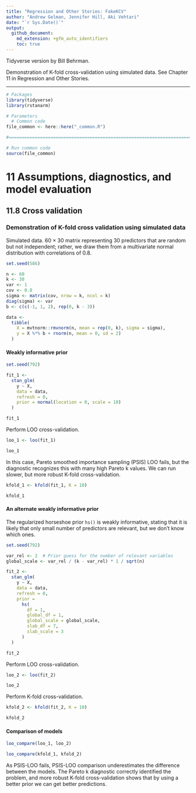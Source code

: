 ```yaml
---
title: "Regression and Other Stories: FakeKCV"
author: "Andrew Gelman, Jennifer Hill, Aki Vehtari"
date: "`r Sys.Date()`"
output:
  github_document:
    md_extension: +gfm_auto_identifiers
    toc: true
---
```

Tidyverse version by Bill Behrman.

Demonstration of K-fold cross-validation using simulated
data. See Chapter 11 in Regression and Other Stories.

-------------

```r
# Packages
library(tidyverse)
library(rstanarm)

# Parameters
  # Common code
file_common <- here::here("_common.R")

#===============================================================================

# Run common code
source(file_common)
```

# 11 Assumptions, diagnostics, and model evaluation

## 11.8 Cross validation

### Demonstration of K-fold cross validation using simulated data

Simulated data. 60 × 30  matrix representing 30 predictors that are random but not independent; rather, we draw them from a multivariate normal distribution with correlations of 0.8.

```r
set.seed(586)

n <- 60
k <- 30
var <- 1
cov <- 0.8
sigma <- matrix(cov, nrow = k, ncol = k)
diag(sigma) <- var
b <- c(c(-1, 1, 2), rep(0, k - 3))

data <-
  tibble(
    X = mvtnorm::rmvnorm(n, mean = rep(0, k), sigma = sigma),
    y = X %*% b + rnorm(n, mean = 0, sd = 2)
  )
```

#### Weakly informative prior

```r
set.seed(792)

fit_1 <- 
  stan_glm(
    y ~ X,
    data = data,
    refresh = 0,
    prior = normal(location = 0, scale = 10)
  )

fit_1
```

Perform LOO cross-validation.

```r
loo_1 <- loo(fit_1)

loo_1
```

In this case, Pareto smoothed importance sampling (PSIS) LOO fails, but the diagnostic recognizes this with many high Pareto k values. We can run slower, but more robust K-fold cross-validation.

```r
kfold_1 <- kfold(fit_1, K = 10)

kfold_1
```

#### An alternate weakly informative prior

The regularized horseshoe prior `hs()` is weakly informative, stating that it is likely that only small number of predictors are relevant, but we don’t know which ones.

```r
set.seed(792)

var_rel <- 2  # Prior guess for the number of relevant variables
global_scale <- var_rel / (k - var_rel) * 1 / sqrt(n)

fit_2 <- 
  stan_glm(
    y ~ X,
    data = data,
    refresh = 0,
    prior = 
      hs(
        df = 1,
        global_df = 1,
        global_scale = global_scale,
        slab_df = 7,
        slab_scale = 3
      )
  )

fit_2
```

Perform LOO cross-validation.

```r
loo_2 <- loo(fit_2)

loo_2
```

Perform K-fold cross-validation.

```r
kfold_2 <- kfold(fit_2, K = 10)

kfold_2
```

#### Comparison of models

```r
loo_compare(loo_1, loo_2)
```

```r
loo_compare(kfold_1, kfold_2)
```

As PSIS-LOO fails, PSIS-LOO comparison underestimates the difference between the models. The Pareto k diagnostic correctly identified the problem, and more robust K-fold cross-validation shows that by using a better prior we can get better predictions.


